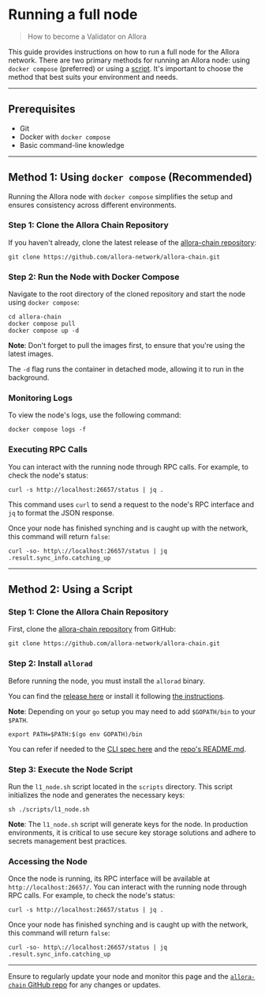 # Running a full node

> How to become a Validator on Allora

This guide provides instructions on how to run a full node for the Allora network. There are two primary methods for running an Allora node: using `docker compose` (preferred) or using a [script](https://github.com/allora-network/allora-chain/blob/main/scripts/l1_node.sh). It's important to choose the method that best suits your environment and needs. 

***

## Prerequisites

- Git
- Docker with `docker compose`
- Basic command-line knowledge

***

## Method 1: Using `docker compose` (Recommended)

Running the Allora node with `docker compose` simplifies the setup and ensures consistency across different environments.

### Step 1: Clone the Allora Chain Repository

If you haven't already, clone the latest release of the [allora-chain repository](https://github.com/allora-network/allora-chain):

```shell
git clone https://github.com/allora-network/allora-chain.git
```

### Step 2: Run the Node with Docker Compose

Navigate to the root directory of the cloned repository and start the node using `docker compose`:

```shell
cd allora-chain
docker compose pull
docker compose up -d
```

**Note**: Don't forget to pull the images first, to ensure that you're using the latest images. 

The `-d` flag runs the container in detached mode, allowing it to run in the background.

### Monitoring Logs

To view the node's logs, use the following command:

```shell
docker compose logs -f
```

### Executing RPC Calls

You can interact with the running node through RPC calls. For example, to check the node's status:

```shell
curl -s http://localhost:26657/status | jq .
```

This command uses `curl` to send a request to the node's RPC interface and `jq` to format the JSON response. 

Once your node has finished synching and is caught up with the network, this command will return `false`:

```shell
curl -so- http\://localhost:26657/status | jq .result.sync_info.catching_up
```

***

## Method 2: Using a Script

### Step 1: Clone the Allora Chain Repository

First, clone the [allora-chain repository](https://github.com/allora-network/allora-chain) from GitHub:

```shell
git clone https://github.com/allora-network/allora-chain.git
```

### Step 2: Install `allorad`

Before running the node, you must install the `allorad` binary. 

You can find the [release here](https://github.com/allora-network/allora-chain/releases) or install it following [the instructions](../learn/cli).

**Note**: Depending on your `go` setup you may need to add `$GOPATH/bin` to your `$PATH`.

```shell
export PATH=$PATH:$(go env GOPATH)/bin
```

You can refer if needed to the [CLI spec here](../learn/cli#install-allorad-binaries) and the [repo's README.md](https://github.com/allora-network/allora-chain?tab=readme-ov-file#documentation).

### Step 3: Execute the Node Script

Run the `l1_node.sh` script located in the `scripts` directory. This script initializes the node and generates the necessary keys:

```shell
sh ./scripts/l1_node.sh
```

**Note**: The `l1_node.sh` script will generate keys for the node. In production environments, it is critical to use secure key storage solutions and adhere to secrets management best practices. 

### Accessing the Node

Once the node is running, its RPC interface will be available at `http://localhost:26657/`. You can interact with the running node through RPC calls. For example, to check the node's status:

```shell
curl -s http://localhost:26657/status | jq .
```

Once your node has finished synching and is caught up with the network, this command will return `false`:

```shell
curl -so- http\://localhost:26657/status | jq .result.sync_info.catching_up
```

***

Ensure to regularly update your node and monitor this page and the [`allora-chain` GitHub repo](https://github.com/allora-network/allora-chain) for any changes or updates.
